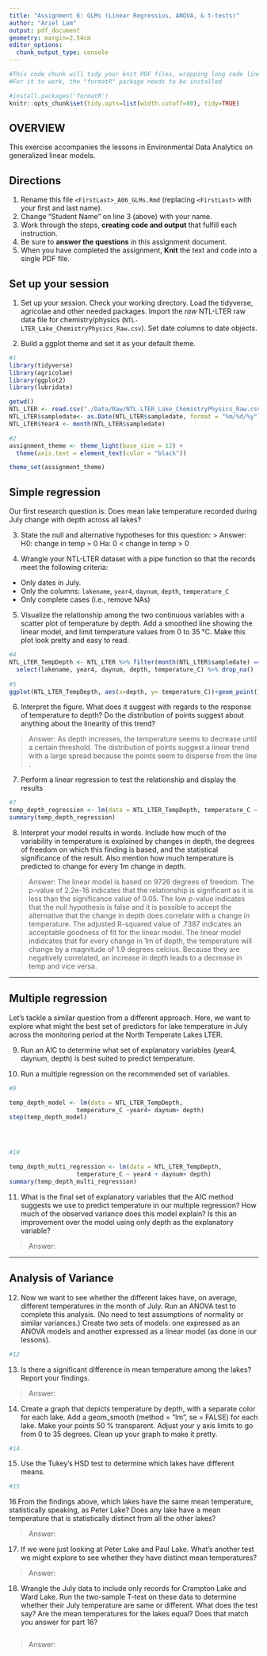 ```yaml
---
title: "Assignment 6: GLMs (Linear Regressios, ANOVA, & t-tests)"
author: "Ariel Lam"
output: pdf_document
geometry: margin=2.54cm
editor_options: 
  chunk_output_type: console
---
```


```r
#This code chunk will tidy your knit PDF files, wrapping long code lines
#For it to work, the "formatR" package needs to be installed

#install.packages('formatR')
knitr::opts_chunk$set(tidy.opts=list(width.cutoff=80), tidy=TRUE)
```

## OVERVIEW

This exercise accompanies the lessons in Environmental Data Analytics on generalized linear models. 

## Directions
1. Rename this file `<FirstLast>_A06_GLMs.Rmd` (replacing `<FirstLast>` with your first and last name).
2. Change "Student Name" on line 3 (above) with your name.
3. Work through the steps, **creating code and output** that fulfill each instruction.
4. Be sure to **answer the questions** in this assignment document.
5. When you have completed the assignment, **Knit** the text and code into a single PDF file.


## Set up your session 
1. Set up your session. Check your working directory. Load the tidyverse, agricolae and other needed packages. Import the *raw* NTL-LTER raw data file for chemistry/physics (`NTL-LTER_Lake_ChemistryPhysics_Raw.csv`). Set date columns to date objects.

2. Build a ggplot theme and set it as your default theme.

```r
#1
library(tidyverse)
library(agricolae)
library(ggplot2)
library(lubridate)

getwd()
NTL_LTER <- read.csv("./Data/Raw/NTL-LTER_Lake_ChemistryPhysics_Raw.csv", stringsAsFactors = TRUE)
NTL_LTER$sampledate<- as.Date(NTL_LTER$sampledate, format = "%m/%d/%y")
NTL_LTER$Year4 <- month(NTL_LTER$sampledate)

#2
assignment_theme <- theme_light(base_size = 12) +
  theme(axis.text = element_text(color = "black"))

theme_set(assignment_theme)

```

## Simple regression
Our first research question is: Does mean lake temperature recorded during July change with depth across all lakes?

3. State the null and alternative hypotheses for this question:
> Answer:
H0: change in temp = 0
Ha: 0 < change in temp > 0


4.  Wrangle your NTL-LTER dataset with a pipe function so that the records meet the following criteria: 
 * Only dates in July. 
 * Only the columns: `lakename`, `year4`, `daynum`, `depth`, `temperature_C`
 * Only complete cases (i.e., remove NAs)

5. Visualize the relationship among the two continuous variables with a scatter plot of temperature by depth. Add a smoothed line showing the linear model, and limit temperature values from 0 to 35 °C. Make this plot look pretty and easy to read.

```r
#4
NTL_LTER_TempDepth <- NTL_LTER %>% filter(month(NTL_LTER$sampledate) == "7") %>%
  select(lakename, year4, daynum, depth, temperature_C) %>% drop_na()
  
#5
ggplot(NTL_LTER_TempDepth, aes(x=depth, y= temperature_C))+geom_point()+geom_smooth(method=lm, se=FALSE)+ylim(c(0,35))


```


6. Interpret the figure. What does it suggest with regards to the response of temperature to depth? Do the distribution of points suggest about anything about the linearity of this trend?

> Answer: As depth increases, the temperature seems to decrease until a certain threshold. The distribution of points suggest a linear trend with a large spread because the points seem to disperse from the line .


7. Perform a linear regression to test the relationship and display the results

```r
#7
temp_depth_regression <- lm(data = NTL_LTER_TempDepth, temperature_C ~ depth)
summary(temp_depth_regression)

```


8. Interpret your model results in words. Include how much of the variability in temperature is explained by changes in depth, the degrees of freedom on which this finding is based, and the statistical significance of the result. Also mention how much temperature is predicted to change for every 1m change in depth. 

> Answer: The linear model is based on 9726 degrees of freedom. The p-value of 2.2e-16 indicates that the relationship is significant as it is less than the significance value of 0.05. The low p-value indicates that the null hypothesis is false and it is possible to accept the alternative that the change in depth does correlate with a change in temperature. The adjusted R-squared value of .7387 indicates an acceptable goodness of fit for the linear model. The linear model indidcates that for every change in 1m of depth, the temperature will change by a magnitude of 1.9 degrees celcius. Because they are negatively correlated, an increase in depth leads to a decrease in temp and vice versa. 


---

## Multiple regression
Let's tackle a similar question from a different approach. Here, we want to explore what might the best set of predictors for lake temperature in July across the monitoring period at the North Temperate Lakes LTER. 


9. Run an AIC to determine what set of explanatory variables (year4, daynum, depth) is best suited to predict temperature.

10. Run a multiple regression on the recommended set of variables. 

```r
#9

temp_depth_model <- lm(data = NTL_LTER_TempDepth, 
                   temperature_C ~year4+ daynum+ depth)
step(temp_depth_model)




#10

temp_depth_multi_regression <- lm(data = NTL_LTER_TempDepth, 
                   temperature_C ~ year4 + daynum+ depth)
summary(temp_depth_multi_regression)

```

11. What is the final set of explanatory variables that the AIC method suggests we use to predict temperature in our multiple regression? How much of the observed variance does this model explain? Is this an improvement over the model using only depth as the explanatory variable?

> Answer: 



---
## Analysis of Variance

12. Now we want to see whether the different lakes have, on average, different temperatures in the month of July. Run an ANOVA test to complete this analysis. (No need to test assumptions of normality or similar variances.) Create two sets of models: one expressed as an ANOVA models and another expressed as a linear model (as done in our lessons).

```r
#12


```

13. Is there a significant difference in mean temperature among the lakes? Report your findings. 

> Answer: 



14. Create a graph that depicts temperature by depth, with a separate color for each lake. Add a geom_smooth (method = "lm", se = FALSE) for each lake. Make your points 50 % transparent. Adjust your y axis limits to go from 0 to 35 degrees. Clean up your graph to make it pretty. 

```r
#14.


```

15. Use the Tukey's HSD test to determine which lakes have different means.

```r
#15


```

16.From the findings above, which lakes have the same mean temperature, statistically speaking, as Peter Lake? Does any lake have a mean temperature that is statistically distinct from all the other lakes?

>Answer:

 

17. If we were just looking at Peter Lake and Paul Lake. What's another test we might explore to see whether they have distinct mean temperatures? 

>Answer: 



18. Wrangle the July data to include only records for Crampton Lake and Ward Lake. Run the two-sample T-test on these data to determine whether their July temperature are same or different. What does the test say? Are the mean temperatures for the lakes equal? Does that match you answer for part 16?

```r

```

>Answer: 
